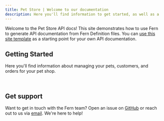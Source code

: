 ```yaml
---
title: Pet Store | Welcome to our documentation
description: Here you'll find information to get started, as well as a sample API Reference generated by Fern from Fern Definition files.
---
```


Welcome to the Pet Store API docs! This site demonstrates how to use Fern to generate API documentation from Fern Definition files. You can [use this site template](https://github.com/fern-api/docs-starter-ferndef) as a starting point for your own API documentation. 

## Getting Started

Here you'll find information about managing your pets, customers, and orders for your pet shop.

<Cards>
  <Card
    title="API Reference"
    icon="fa-solid fa-code"
    href="/api-reference"
  />
  <Card
    title="Discord Community"
    icon="fa-brands fa-discord"
    href="https://discord.com/invite/JkkXumPzcG"
  />
</Cards>
<br />
<Cards>
  <Card
    title="Blog"
    icon="fa-solid fa-signal"
    href="https://blog.buildwithfern.com"
  />
  <Card
    title="SOC 2 Audited"
    icon="fa-solid fa-shield-halved"
    href="https://security.buildwithfern.com"
  />
</Cards>

## Get support

Want to get in touch with the Fern team? Open an issue on [GitHub](https://github.com/fern-api/docs-starter-openapi/issues/new) or reach out to us via [email](mailto:support@buildwithfern.com). We're here to help!